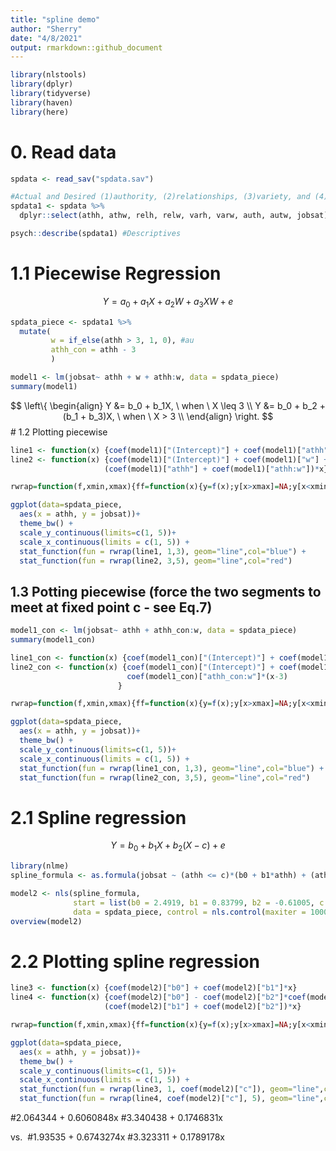 ```yaml
---
title: "spline demo"
author: "Sherry"
date: "4/8/2021"
output: rmarkdown::github_document
---
```

```r
library(nlstools)
library(dplyr)
library(tidyverse)
library(haven)
library(here)
```

# 0. Read data
```r
spdata <- read_sav("spdata.sav")

#Actual and Desired (1)authority, (2)relationships, (3)variety, and (4)autonomy to predict jobsat
spdata1 <- spdata %>% 
  dplyr::select(athh, athw, relh, relw, varh, varw, auth, autw, jobsat) 

psych::describe(spdata1) #Descriptives 
```

# 1.1 Piecewise Regression
$$Y = a_0 + a_1X + a_2W + a_3XW + e$$
```r
spdata_piece <- spdata1 %>%
  mutate(
         w = if_else(athh > 3, 1, 0), #au 
         athh_con = athh - 3
         ) 

model1 <- lm(jobsat~ athh + w + athh:w, data = spdata_piece)
summary(model1)
```

$$
\left\{
  \begin{align}
Y &= b_0 + b_1X, \ when \ X \leq 3 \\
Y &= b_0 + b_2 + (b_1 + b_3)X, \ when \ X > 3 \\
  \end{align}
\right.
$$
# 1.2 Plotting piecewise 
```r
line1 <- function(x) {coef(model1)["(Intercept)"] + coef(model1)["athh"]*x}
line2 <- function(x) {coef(model1)["(Intercept)"] + coef(model1)["w"] +
                     (coef(model1)["athh"] + coef(model1)["athh:w"])*x}

rwrap=function(f,xmin,xmax){ff=function(x){y=f(x);y[x>xmax]=NA;y[x<xmin]=NA;y}}

ggplot(data=spdata_piece,
  aes(x = athh, y = jobsat))+
  theme_bw() +
  scale_y_continuous(limits=c(1, 5))+
  scale_x_continuous(limits = c(1, 5)) + 
  stat_function(fun = rwrap(line1, 1,3), geom="line",col="blue") + 
  stat_function(fun = rwrap(line2, 3,5), geom="line",col="red")
```

## 1.3 Potting piecewise (force the two segments to meet at fixed point c - see Eq.7)
```r
model1_con <- lm(jobsat~ athh + athh_con:w, data = spdata_piece)
summary(model1_con)

line1_con <- function(x) {coef(model1_con)["(Intercept)"] + coef(model1_con)["athh"]*x}
line2_con <- function(x) {coef(model1_con)["(Intercept)"] + coef(model1_con)["athh"]*x +
                          coef(model1_con)["athh_con:w"]*(x-3)
                        }

rwrap=function(f,xmin,xmax){ff=function(x){y=f(x);y[x>xmax]=NA;y[x<xmin]=NA;y}}

ggplot(data=spdata_piece,
  aes(x = athh, y = jobsat))+
  theme_bw() +
  scale_y_continuous(limits=c(1, 5))+
  scale_x_continuous(limits = c(1, 5)) + 
  stat_function(fun = rwrap(line1_con, 1,3), geom="line",col="blue") + 
  stat_function(fun = rwrap(line2_con, 3,5), geom="line",col="red")
```


# 2.1 Spline regression
$$
Y = b_0 + b_1X + b_2(X-c) +e
$$

```r
library(nlme)
spline_formula <- as.formula(jobsat ~ (athh <= c)*(b0 + b1*athh) + (athh > c)*(b0 - b2*c + (b1 + b2)*athh))

model2 <- nls(spline_formula,
              start = list(b0 = 2.4919, b1 = 0.83799, b2 = -0.61005, c = 3), 
              data = spdata_piece, control = nls.control(maxiter = 100000))
overview(model2)
```

# 2.2 Plotting spline regression
```r
line3 <- function(x) {coef(model2)["b0"] + coef(model2)["b1"]*x}
line4 <- function(x) {coef(model2)["b0"] - coef(model2)["b2"]*coef(model2)["c"] +
                     (coef(model2)["b1"] + coef(model2)["b2"])*x}

rwrap=function(f,xmin,xmax){ff=function(x){y=f(x);y[x>xmax]=NA;y[x<xmin]=NA;y}}

ggplot(data=spdata_piece,
  aes(x = athh, y = jobsat))+
  theme_bw() +
  scale_y_continuous(limits=c(1, 5))+
  scale_x_continuous(limits = c(1, 5)) + 
  stat_function(fun = rwrap(line3, 1, coef(model2)["c"]), geom="line",col="blue") + 
  stat_function(fun = rwrap(line4, coef(model2)["c"], 5), geom="line",col="red")
```


#2.064344 + 0.6060848x
#3.340438 + 0.1746831x

vs. 
#1.93535  + 0.6743274x
#3.323311 + 0.1789178x